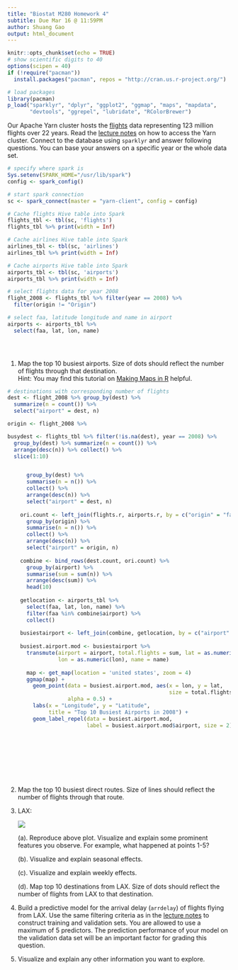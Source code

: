 ```yaml
---
title: "Biostat M280 Homework 4"
subtitle: Due Mar 16 @ 11:59PM
author: Shuang Gao
output: html_document
---
```


```r
knitr::opts_chunk$set(echo = TRUE)
# show scientific digits to 40
options(scipen = 40)
if (!require("pacman"))
  install.packages("pacman", repos = "http://cran.us.r-project.org/")

# load packages
library(pacman)
p_load("sparklyr", "dplyr", "ggplot2", "ggmap", "maps", "mapdata",
       "devtools", "ggrepel", "lubridate", "RColorBrewer")
```

Our Apache Yarn cluster hosts the [flights](http://stat-computing.org/dataexpo/2009/the-data.html) data representing 123 million flights over 22 years. Read the [lecture notes](http://hua-zhou.github.io/teaching/biostatm280-2018winter/slides/12-sparklyr/sparklyr-flights.html) on how to access the Yarn cluster. Connect to the database using `sparklyr` and answer following questions. You can base your answers on a specific year or the whole data set.
```r
# specify where spark is
Sys.setenv(SPARK_HOME="/usr/lib/spark")
config <- spark_config()

# start spark connection 
sc <- spark_connect(master = "yarn-client", config = config)

# Cache flights Hive table into Spark
flights_tbl <- tbl(sc, 'flights') 
flights_tbl %>% print(width = Inf)

# Cache airlines Hive table into Spark
airlines_tbl <- tbl(sc, 'airlines')
airlines_tbl %>% print(width = Inf)

# Cache airports Hive table into Spark
airports_tbl <- tbl(sc, 'airports')
airports_tbl %>% print(width = Inf)

```

```r
# select flights data for year 2008 
flight_2008 <- flights_tbl %>% filter(year == 2008) %>%
  filter(origin != "Origin")

# select faa, latitude longitude and name in airport
airports <- airports_tbl %>%
  select(faa, lat, lon, name)


    

```


1. Map the top 10 busiest airports. Size of dots should reflect the number of flights through that destination.  
Hint: You may find this tutorial on [Making Maps in R](http://eriqande.github.io/rep-res-web/lectures/making-maps-with-R.html) helpful.

```r
# destinations with corresponding number of flights
dest <- flight_2008 %>% group_by(dest) %>%
  summarize(n = count()) %>%
  select("airport" = dest, n)

origin <- flight_2008 %>% 

busydest <- flights_tbl %>% filter(!is.na(dest), year == 2008) %>%
  group_by(dest) %>% summarize(n = count()) %>%
  arrange(desc(n)) %>% collect() %>%
  slice(1:10)


      group_by(dest) %>%
      summarise(n = n()) %>%
      collect() %>%
      arrange(desc(n)) %>%
      select("airport" = dest, n)
    
    ori.count <- left_join(flights.r, airports.r, by = c("origin" = "faa")) %>%
      group_by(origin) %>%
      summarise(n = n()) %>%
      collect() %>%
      arrange(desc(n)) %>%
      select("airport" = origin, n)
    
    combine <- bind_rows(dest.count, ori.count) %>%
      group_by(airport) %>%
      summarise(sum = sum(n)) %>%
      arrange(desc(sum)) %>%
      head(10)
    
    getlocation <- airports_tbl %>%
      select(faa, lat, lon, name) %>%
      filter(faa %in% combine$airport) %>%
      collect()
    
    busiestairport <- left_join(combine, getlocation, by = c("airport" = "faa")) 
    
    busiest.airport.mod <- busiestairport %>%
      transmute(airport = airport, total.flights = sum, lat = as.numeric(lat), 
                lon = as.numeric(lon), name = name)
    
      map <- get_map(location = 'united states', zoom = 4)
      ggmap(map) + 
        geom_point(data = busiest.airport.mod, aes(x = lon, y = lat, 
                                                   size = total.flights), 
                   alpha = 0.5) +
        labs(x = "Longitude", y = "Latitude", 
             title = "Top 10 Busiest Airports in 2008") +
        geom_label_repel(data = busiest.airport.mod, 
                         label = busiest.airport.mod$airport, size = 2)





  
  
  
```


2. Map the top 10 busiest direct routes. Size of lines should reflect the number of flights through that route.

3. LAX:
  
    <p align="center">
    ![](./lax-by-day-98-08.png)
    </p>

    (a). Reproduce above plot. Visualize and explain some prominent features you observe. For example, what happened at points 1-5?

    (b). Visualize and explain seasonal effects.
  
    (c). Visualize and explain weekly effects.
  
    (d). Map top 10 destinations from LAX. Size of dots should reflect the number of flights from LAX to that destination.
    
0. Build a predictive model for the arrival delay (`arrdelay`) of flights flying from LAX. Use the same filtering criteria as in the [lecture notes](http://hua-zhou.github.io/teaching/biostatm280-2018winter/slides/12-sparklyr/sparklyr-flights.html) to construct training and validation sets. You are allowed to use a maximum of 5 predictors. The prediction performance of your model on the validation data set will be an important factor for grading this question.
    
0. Visualize and explain any other information you want to explore.
  
